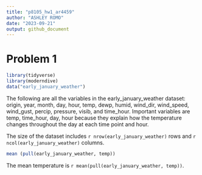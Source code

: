 ```yaml
---
title: "p8105_hw1_ar4459"
author: "ASHLEY ROMO"
date: "2023-09-21"
output: github_document 
---
```



# Problem 1
```r
library(tidyverse)
library(moderndive)
data("early_january_weather")
```

The following are all the variables in the early_january_weather dataset: origin, year, month, day, hour, temp, dewp, humid, wind_dir, wind_speed, wind_gust, percip, pressure, visib, and time_hour. Important variables are temp, time_hour, day, hour because they explain how the temperature changes throughout the day at each time point and hour.

The size of the dataset includes `r nrow(early_january_weather) ` rows and `r ncol(early_january_weather)` columns.

```r
mean (pull(early_january_weather, temp))
```

The mean temperature is `r mean(pull(early_january_weather, temp))`.